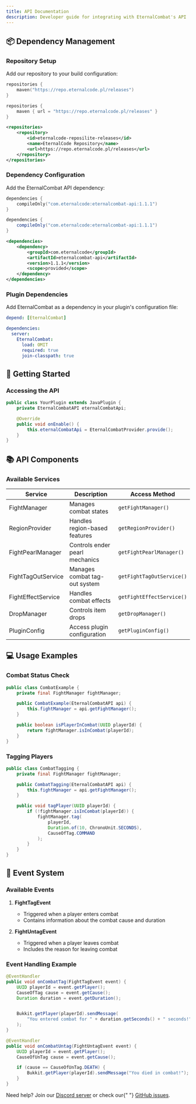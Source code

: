 ```yaml
---
title: API Documentation
description: Developer guide for integrating with EternalCombat's API
---
```



## 📦 Dependency Management

### Repository Setup

Add our repository to your build configuration:

<CodeTabs>
  <CodeTab label="Gradle.kts">

```kotlin
repositories {
    maven("https://repo.eternalcode.pl/releases")
}
```

  </CodeTab>
  <CodeTab label="Gradle">

```groovy
repositories {
    maven { url = "https://repo.eternalcode.pl/releases" }
}
```

  </CodeTab>
  <CodeTab label="Maven">

```xml
<repositories>
    <repository>
        <id>eternalcode-reposilite-releases</id>
        <name>EternalCode Repository</name>
        <url>https://repo.eternalcode.pl/releases</url>
    </repository>
</repositories>
```

  </CodeTab>
</CodeTabs>

### Dependency Configuration

Add the EternalCombat API dependency:

<CodeTabs>
  <CodeTab label="Gradle.kts">

```kotlin
dependencies {
    compileOnly("com.eternalcode:eternalcombat-api:1.1.1")
}
```

  </CodeTab>
  <CodeTab label="Gradle">

```groovy
dependencies {
    compileOnly("com.eternalcode:eternalcombat-api:1.1.1")
}
```

  </CodeTab>
  <CodeTab label="Maven">

```xml
<dependencies>
    <dependency>
        <groupId>com.eternalcode</groupId>
        <artifactId>eternalcombat-api</artifactId>
        <version>1.1.1</version>
        <scope>provided</scope>
    </dependency>
</dependencies>
```

  </CodeTab>
</CodeTabs>

### Plugin Dependencies

Add EternalCombat as a dependency in your plugin's configuration file:

<CodeTabs>
  <CodeTab label="plugin.yml">

```yaml
depend: [EternalCombat]
```

  </CodeTab>
  <CodeTab label="paper-plugin.yml">

```yaml
dependencies:
  server:
    EternalCombat:
      load: OMIT
      required: true
      join-classpath: true
```

  </CodeTab>
</CodeTabs>

## 🚀 Getting Started

### Accessing the API

```java
public class YourPlugin extends JavaPlugin {
    private EternalCombatAPI eternalCombatApi;

    @Override
    public void onEnable() {
        this.eternalCombatApi = EternalCombatProvider.provide();
    }
}
```

## 📚 API Components

### Available Services

| Service            | Description                    | Access Method             |
| ------------------ | ------------------------------ | ------------------------- |
| FightManager       | Manages combat states          | `getFightManager()`       |
| RegionProvider     | Handles region-based features  | `getRegionProvider()`     |
| FightPearlManager  | Controls ender pearl mechanics | `getFightPearlManager()`  |
| FightTagOutService | Manages combat tag-out system  | `getFightTagOutService()` |
| FightEffectService | Handles combat effects         | `getFightEffectService()` |
| DropManager        | Controls item drops            | `getDropManager()`        |
| PluginConfig       | Access plugin configuration    | `getPluginConfig()`       |

## 💻 Usage Examples

### Combat Status Check

```java
public class CombatExample {
    private final FightManager fightManager;

    public CombatExample(EternalCombatAPI api) {
        this.fightManager = api.getFightManager();
    }

    public boolean isPlayerInCombat(UUID playerId) {
        return fightManager.isInCombat(playerId);
    }
}
```

### Tagging Players

```java
public class CombatTagging {
    private final FightManager fightManager;

    public CombatTagging(EternalCombatAPI api) {
        this.fightManager = api.getFightManager();
    }

    public void tagPlayer(UUID playerId) {
        if (!fightManager.isInCombat(playerId)) {
            fightManager.tag(
                playerId,
                Duration.of(10, ChronoUnit.SECONDS),
                CauseOfTag.COMMAND
            );
        }
    }
}
```

## 📡 Event System

### Available Events

1. **FightTagEvent**

   - Triggered when a player enters combat
   - Contains information about the combat cause and duration

2. **FightUntagEvent**
   - Triggered when a player leaves combat
   - Includes the reason for leaving combat

### Event Handling Example

```java
@EventHandler
public void onCombatTag(FightTagEvent event) {
    UUID playerId = event.getPlayer();
    CauseOfTag cause = event.getCause();
    Duration duration = event.getDuration();


    Bukkit.getPlayer(playerId).sendMessage(
        "You entered combat for " + duration.getSeconds() + " seconds!"
    );
}

@EventHandler
public void onCombatUntag(FightUntagEvent event) {
    UUID playerId = event.getPlayer();
    CauseOfUnTag cause = event.getCause();

    if (cause == CauseOfUnTag.DEATH) {
        Bukkit.getPlayer(playerId).sendMessage("You died in combat!");
    }
}
```

<AlertBox type="info">
  Need help? Join our <a href="https://discord.gg/FQ7jmGBd6c">Discord server</a> or check our{" "}
  <a href="https://github.com/EternalCodeTeam/EternalCombat/issues">GitHub issues</a>.
</AlertBox>
